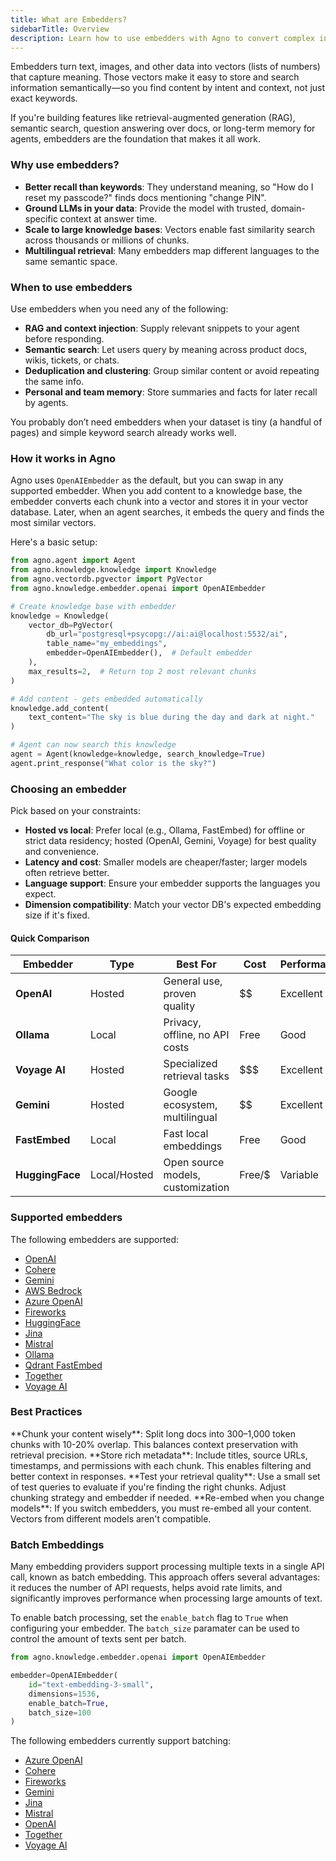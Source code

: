 ```yaml
---
title: What are Embedders?
sidebarTitle: Overview
description: Learn how to use embedders with Agno to convert complex information into vector representations.
---
```


Embedders turn text, images, and other data into vectors (lists of numbers) that capture meaning. Those vectors make it easy to store and search information semantically—so you find content by intent and context, not just exact keywords.

If you're building features like retrieval-augmented generation (RAG), semantic search, question answering over docs, or long-term memory for agents, embedders are the foundation that makes it all work.

### Why use embedders?

- **Better recall than keywords**: They understand meaning, so "How do I reset my passcode?" finds docs mentioning "change PIN".
- **Ground LLMs in your data**: Provide the model with trusted, domain-specific context at answer time.
- **Scale to large knowledge bases**: Vectors enable fast similarity search across thousands or millions of chunks.
- **Multilingual retrieval**: Many embedders map different languages to the same semantic space.

### When to use embedders

Use embedders when you need any of the following:

- **RAG and context injection**: Supply relevant snippets to your agent before responding.
- **Semantic search**: Let users query by meaning across product docs, wikis, tickets, or chats.
- **Deduplication and clustering**: Group similar content or avoid repeating the same info.
- **Personal and team memory**: Store summaries and facts for later recall by agents.

You probably don’t need embedders when your dataset is tiny (a handful of pages) and simple keyword search already works well.

### How it works in Agno

Agno uses `OpenAIEmbedder` as the default, but you can swap in any supported embedder. When you add content to a knowledge base, the embedder converts each chunk into a vector and stores it in your vector database. Later, when an agent searches, it embeds the query and finds the most similar vectors.

Here's a basic setup:

```python
from agno.agent import Agent
from agno.knowledge.knowledge import Knowledge
from agno.vectordb.pgvector import PgVector
from agno.knowledge.embedder.openai import OpenAIEmbedder

# Create knowledge base with embedder
knowledge = Knowledge(
    vector_db=PgVector(
        db_url="postgresql+psycopg://ai:ai@localhost:5532/ai",
        table_name="my_embeddings",
        embedder=OpenAIEmbedder(),  # Default embedder
    ),
    max_results=2,  # Return top 2 most relevant chunks
)

# Add content - gets embedded automatically
knowledge.add_content(
    text_content="The sky is blue during the day and dark at night."
)

# Agent can now search this knowledge
agent = Agent(knowledge=knowledge, search_knowledge=True)
agent.print_response("What color is the sky?")
```

### Choosing an embedder

Pick based on your constraints:

- **Hosted vs local**: Prefer local (e.g., Ollama, FastEmbed) for offline or strict data residency; hosted (OpenAI, Gemini, Voyage) for best quality and convenience.
- **Latency and cost**: Smaller models are cheaper/faster; larger models often retrieve better.
- **Language support**: Ensure your embedder supports the languages you expect.
- **Dimension compatibility**: Match your vector DB's expected embedding size if it's fixed.

#### Quick Comparison

| Embedder | Type | Best For | Cost | Performance |
|----------|------|----------|------|-------------|
| **OpenAI** | Hosted | General use, proven quality | $$ | Excellent |
| **Ollama** | Local | Privacy, offline, no API costs | Free | Good |
| **Voyage AI** | Hosted | Specialized retrieval tasks | $$$ | Excellent |
| **Gemini** | Hosted | Google ecosystem, multilingual | $$ | Excellent |
| **FastEmbed** | Local | Fast local embeddings | Free | Good |
| **HuggingFace** | Local/Hosted | Open source models, customization | Free/$ | Variable |

### Supported embedders

The following embedders are supported:

- [OpenAI](/concepts/knowledge/embedder/openai)
- [Cohere](/concepts/knowledge/embedder/cohere)
- [Gemini](/concepts/knowledge/embedder/gemini)
- [AWS Bedrock](/concepts/knowledge/embedder/aws_bedrock)
- [Azure OpenAI](/concepts/knowledge/embedder/azure_openai)
- [Fireworks](/concepts/knowledge/embedder/fireworks)
- [HuggingFace](/concepts/knowledge/embedder/huggingface)
- [Jina](/concepts/knowledge/embedder/jina)
- [Mistral](/concepts/knowledge/embedder/mistral)
- [Ollama](/concepts/knowledge/embedder/ollama)
- [Qdrant FastEmbed](/concepts/knowledge/embedder/qdrant_fastembed)
- [Together](/concepts/knowledge/embedder/together)
- [Voyage AI](/concepts/knowledge/embedder/voyageai)

### Best Practices

<Tip>
**Chunk your content wisely**: Split long docs into 300–1,000 token chunks with 10-20% overlap. This balances context preservation with retrieval precision.
</Tip>

<Tip>
**Store rich metadata**: Include titles, source URLs, timestamps, and permissions with each chunk. This enables filtering and better context in responses.
</Tip>

<Tip>
**Test your retrieval quality**: Use a small set of test queries to evaluate if you're finding the right chunks. Adjust chunking strategy and embedder if needed.
</Tip>

<Warning>
**Re-embed when you change models**: If you switch embedders, you must re-embed all your content. Vectors from different models aren't compatible.
</Warning>

### Batch Embeddings

Many embedding providers support processing multiple texts in a single API call, known as batch embedding. This approach offers several advantages: it reduces the number of API requests, 
helps avoid rate limits, and significantly improves performance when processing large amounts of text.

To enable batch processing, set the `enable_batch` flag to `True` when configuring your embedder.
The `batch_size` paramater can be used to control the amount of texts sent per batch.

```python
from agno.knowledge.embedder.openai import OpenAIEmbedder

embedder=OpenAIEmbedder(
    id="text-embedding-3-small",
    dimensions=1536,
    enable_batch=True,
    batch_size=100
)
```

The following embedders currently support batching:
- [Azure OpenAI](/concepts/knowledge/embedder/azure_openai)
- [Cohere](/concepts/knowledge/embedder/cohere)
- [Fireworks](/concepts/knowledge/embedder/fireworks)
- [Gemini](/concepts/knowledge/embedder/gemini)
- [Jina](/concepts/knowledge/embedder/jina)
- [Mistral](/concepts/knowledge/embedder/mistral)
- [OpenAI](/concepts/knowledge/embedder/openai)
- [Together](/concepts/knowledge/embedder/together)
- [Voyage AI](/concepts/knowledge/embedder/voyageai)
